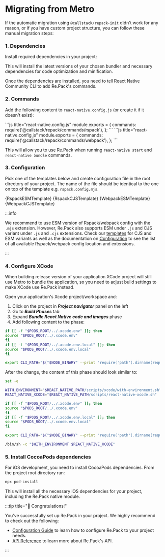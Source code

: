 
# Migrating from Metro

If the automatic migration using `@callstack/repack-init` didn't work for any reason, 
or if you have custom project structure, you can follow these manual migration steps:

### 1. Dependencies

Install required dependencies in your project:

<Tabs groupId="bundler">
  <Tab label="Rspack" value="rspack">
    <PackageManagerTabs command="install -D @rspack/core @swc/helpers @callstack/repack" />
  </Tab>
  <Tab label="Webpack" value="webpack">
    <PackageManagerTabs command="install -D webpack terser-webpack-plugin @callstack/repack" />
  </Tab>
</Tabs>

This will install the latest versions of your chosen bundler and necessary dependencies for code optimization and minification.

Once the dependencies are installed, you need to tell React Native Community CLI to add Re.Pack's commands.

### 2. Commands

Add the following content to `react-native.config.js` (or create it if it doesn't exist):

<Tabs groupId="bundler">
  <Tab label="Rspack" value="rspack">
    ```js title="react-native.config.js"
    module.exports = {
      commands: require('@callstack/repack/commands/rspack'),
    };
    ```
  </Tab>
  <Tab label="Webpack" value="webpack">
    ```js title="react-native.config.js"
    module.exports = {
      commands: require('@callstack/repack/commands/webpack'),
    };
    ```
  </Tab>
</Tabs>

This will allow you to use Re.Pack when running `react-native start` and `react-native bundle` commands.

### 3. Configuration

Pick one of the templates below and create configuration file in the root directory of your project. The name of the file should be identical to the one on top of the template e.g. `rspack.config.mjs`.

<Tabs>
  <Tab label="Rspack ESM">
    <CodeBlock language="js" title="rspack.config.mjs">
      {RspackESMTemplate}
    </CodeBlock>
  </Tab>
  <Tab label="Rspack CJS">
    <CodeBlock language="js" title="rspack.config.cjs">
      {RspackCJSTemplate}
    </CodeBlock>
  </Tab>
  <Tab label="Webpack ESM">
    <CodeBlock language="js" title="webpack.config.mjs">
      {WebpackESMTemplate}
    </CodeBlock>
  </Tab>
  <Tab label="Webpack CJS">
    <CodeBlock language="js" title="webpack.config.cjs">
      {WebpackCJSTemplate}
    </CodeBlock>
  </Tab>
</Tabs>



:::info

We recommend to use ESM version of Rspack/webpack config with the `.mjs` extension. However, Re.Pack also supports ESM under `.js` and CJS variant under `.js` and `.cjs` extensions. Check our [templates](https://github.com/callstack/repack/blob/main/templates_v5/) for CJS and ESM variants as well as the documentation on [Configuration](/docs/guides/configuration) to see the list of all available Rspack/webpack config location and extensions.

:::

### 4. Configure XCode

When building release version of your application XCode project will still use Metro to bundle the application, so you need to adjust build settings to make XCode use Re.Pack instead.

Open your application's Xcode project/workspace and:

1. Click on the project in **_Project navigator_** panel on the left
2. Go to **_Build Phases_** tab
3. Expand **_Bundle React Native code and images_** phase
4. Add following content to the phase:

```bash
if [[ -f "$PODS_ROOT/../.xcode.env" ]]; then
source "$PODS_ROOT/../.xcode.env"
fi
if [[ -f "$PODS_ROOT/../.xcode.env.local" ]]; then
source "$PODS_ROOT/../.xcode.env.local"
fi

export CLI_PATH="$("$NODE_BINARY" --print "require('path').dirname(require.resolve('@react-native-community/cli/package.json')) + '/build/bin.js'")"
```

After the change, the content of this phase should look similar to:

```bash title="Bundle React Native code and images" {6-13}
set -e

WITH_ENVIRONMENT="$REACT_NATIVE_PATH/scripts/xcode/with-environment.sh"
REACT_NATIVE_XCODE="$REACT_NATIVE_PATH/scripts/react-native-xcode.sh"

if [[ -f "$PODS_ROOT/../.xcode.env" ]]; then
source "$PODS_ROOT/../.xcode.env"
fi
if [[ -f "$PODS_ROOT/../.xcode.env.local" ]]; then
source "$PODS_ROOT/../.xcode.env.local"
fi

export CLI_PATH="$("$NODE_BINARY" --print "require('path').dirname(require.resolve('@react-native-community/cli/package.json')) + '/build/bin.js'")"

/bin/sh -c "$WITH_ENVIRONMENT $REACT_NATIVE_XCODE"
```

### 5. Install CocoaPods dependencies

For iOS development, you need to install CocoaPods dependencies. From the project root directory run:

```bash
npx pod-install
```

This will install all the necessary iOS dependencies for your project, including the Re.Pack native module.

:::tip title="🎉 Congratulations!"

You've successfully set up Re.Pack in your project. We highly recommend to check out the following:

- [Configuration Guide](/docs/guides/configuration) to learn how to configure Re.Pack to your project needs.
- [API Reference](/api) to learn more about Re.Pack's API.

:::
